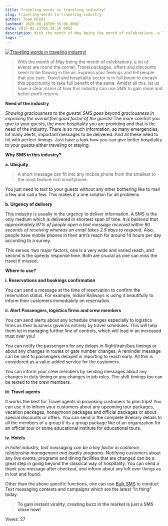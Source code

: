```yaml
---
title: Traveling words in traveling industry!
slug: traveling-words-in-traveling-industry
author: Team MSG91
lastmod: 2020-08-18T09:55:06.000Z
date: 2013-05-23T06:39:16.000Z
description: With the month of May being the month of celebrations, a lot of events are round the corner. Travel packages, offers and discounts seem to be flowing in the air. Express your feelings and tell people that you care. Travel and hospitality sector is in full boom to encash this opportunity to take full benefit of the same. Amidst all this, let us have a clear vision of how this industry can use SMS to gain more and better profit returns.
tags: ""
---
```


[![Traveling words in traveling industry!](https://images-msg91.s3.ap-south-1.amazonaws.com/content/images/wordpress/2013/05/travel.jpg)](https://msg91.com/guide/traveling-words-in-traveling-industry/ "Traveling words in traveling industry!")


> 
> With the month of May being the month of celebrations, a lot of events are round the corner. Travel packages, offers and discounts seem to be flowing in the air. Express your feelings and tell people that you care. Travel and hospitality sector is in full boom to encash this opportunity to take full benefit of the same. Amidst all this, let us have a clear vision of how this industry can use *SMS* to gain more and better profit returns.
> 
> 
> 


**Need of the industry**


*Showing graciousness to the guests! SMS goes beyond graciousness in improving the overall feel good factor of the guests!* The more comfort you give to your guests, the more hospitality you are providing and that is the need of the industry. There is so much information, so many emergencies, lot many alerts, important messages to be delivered. And all these need to hit with perfect timings. Just have a look how you can give better hospitality to your guests either traveling or staying.


**Why SMS in this industry?**


**a. Ubiquity**



> 
> A short message can fit into any mobile phone from the smallest to the most feature rich smartphone.
> 
> 
> 


You just need to text to your guests without any other bothering like to mail a few and call a few. This makes it a one solution for all problems.


**b. Urgency of delivery**


This industry is usually in the urgency to deliver information. A SMS is the only medium which is delivered in shortest span of time. *It is believed that approximately 97% of people open a text message received within 90 seconds of receiving whereas an email takes 2.5 days to respond.* Also, people have mobile phones in their arm’s reach for around 14 hours per day according to a survey.  

This serves  two major factors, one is a very wide and varied reach, and second is the speedy response time. Both are crucial as one can miss the travel if missed.


**Where to use?**


**i. Reservations and bookings confirmation**


You can send a message at the time of reservation to confirm the reservation status. For example, Indian Railways is using it beautifully to inform their customers immediately on reservation.


**ii. Alert Passengers, logistics firms and crew members**


You can send alerts about any schedule changes especially to logistics firms as their business governs entirely by travel schedules. This will help them lot in managing further line of controls, which will lead in an increased trust over you!


You can notify the passengers for any delays in flight/train/bus timings or about any changes in routes or gate number changes. A reminder message can be sent to passengers delayed in reporting to reach early. All this is considered as a value added service for the customers.


You can inform your crew members by sending messages about any changes in duty timing or any changes in job roles. The shift timings too can be texted to the crew members.


**iii. Travel agents**


It works the best for Travel agents in provoking customers to plan trips! You can use it to inform your customers about any upcoming tour packages, vacation packages, honeymoon packages and official packages or about special discounts or offers. You can send in the complete itinerary details to all the members of a group if its a group package like of an organization for an official tour or some educational institute for educational tours.


**iv. Hotels**


*In hotel industry, text messaging can be a key factor in customer relationship management and loyalty programs.* Notifying customers about any live events, programs and dining facilities that are changed can be a great step in going beyond the classical way of hospitality. You can send a thank you message after checkout, and inform about any left over things as in lost and found.


Other than the above specific functions, one can use [Bulk SMS](https://msg91.com "bulk text sms") to conduct Text messaging contests and campaigns which are the latest “in thing” today.



> 
> **To gain instant virality, creating buzz in the market is just a SMS close now!**
> 
> 
> 



 Views: 27




